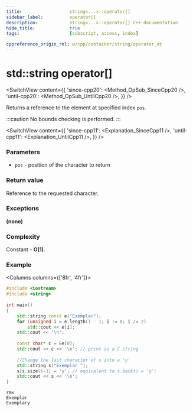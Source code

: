 ```yaml
---
title:					string<...>::operator[]
sidebar_label:			operator[]
description:			string<...>::operator[] C++ documentation
hide_title:				true
tags:					[subscript, access, index]

cppreference_origin_rel: w/cpp/container/string/operator_at
---
```


# std::string operator[]


<!-- Terms -->

<!----------------- Codes ---------------------->

<!-- at() -->


<SwitchView content={{
	'since-cpp20': <Method_OpSub_SinceCpp20 />,
	'until-cpp20': <Method_OpSub_UntilCpp20 />,
}} />

Returns a <Tooltip title={Term_ContAlias_Reference}>reference</Tooltip> to the element at specified index `pos`.

:::caution
No bounds checking is performed.
:::

<SwitchView content={{
	'since-cpp11': <Explanation_SinceCpp11 />,
	'until-cpp11': <Explanation_UntilCpp11 />,
}} />

### Parameters

- `pos` - position of the character to return

### Return value

Reference to the requested character.

### Exceptions

**(none)**

### Complexity

Constant - **O(1)**.

### Example

<Columns columns={['8fr', '4fr']}>
<div>

```cpp title='Main.cpp' showLineNumbers
#include <iostream>
#include <string>
 
int main()
{
    std::string const e("Exemplar");
    for (unsigned i = e.length() - 1; i != 0; i /= 2)
        std::cout << e[i];
    std::cout << '\n';
 
    const char* c = &e[0];
    std::cout << c << '\n'; // print as a C string
 
    //Change the last character of s into a 'y'
    std::string s("Exemplar ");
    s[s.size()-1] = 'y'; // equivalent to s.back() = 'y';
    std::cout << s << '\n';
}
```

</div>
<div>

```plaintext title="Output"
rmx
Exemplar
Exemplary
```

</div>
</Columns>

